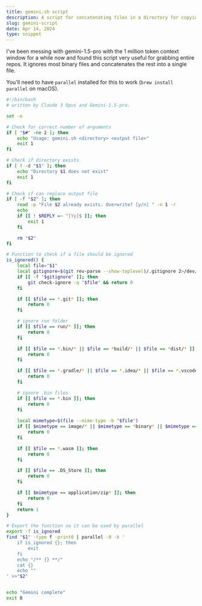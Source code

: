 ```yaml
---
title: gemini.sh script
description: A script for concatenating files in a directory for copying to an LLM
slug: gemini-script
date: Apr 14, 2024
type: snippet
---
```


I've been messing with gemini-1.5-pro with the 1 million token context window for a while now and found this script very useful
for grabbing entire repos. It ignores most binary files and concatenates the rest into a single file. 

You'll need to have `parallel` installed for this to work (`brew install parallel` on macOS).

```bash
#!/bin/bash
# written by Claude 3 Opus and Gemini-1.5-pro.

set -e

# Check for correct number of arguments
if [ "$#" -ne 2 ]; then
    echo "Usage: gemini.sh <directory> <output file>"
    exit 1
fi

# Check if directory exists
if [ ! -d "$1" ]; then
    echo "Directory $1 does not exist"
    exit 1
fi

# Check if can replace output file
if [ -f "$2" ]; then
    read -p "File $2 already exists. Overwrite? [y/n] " -n 1 -r
    echo
    if [[ ! $REPLY =~ ^[Yy]$ ]]; then
        exit 1
    fi

    rm "$2"
fi

# Function to check if a file should be ignored
is_ignored() {
    local file="$1"
    local gitignore=$(git rev-parse --show-toplevel)/.gitignore 2>/dev/null
    if [[ -f "$gitignore" ]]; then
        git check-ignore -q "$file" && return 0
    fi

    if [[ $file == *.git* ]]; then
        return 0
    fi

    # ignore run folder
    if [[ $file == run/* ]]; then
        return 0
    fi

    if [[ $file == *.bin/* || $file == *build/* || $file == *dist/* ]]; then
        return 0
    fi

    if [[ $file == *.gradle/* || $file == *.idea/* || $file == *.vscode/* ]]; then
        return 0
    fi

    # ignore .bin files
    if [[ $file == *.bin ]]; then
        return 0
    fi
    
    local mimetype=$(file --mime-type -b "$file")
    if [[ $mimetype == image/* || $mimetype == *binary* || $mimetype == video/* || $mimetype == audio/* ]]; then
        return 0
    fi

    if [[ $file == *.wasm ]]; then
        return 0
    fi

    if [[ $file == .DS_Store ]]; then
        return 0
    fi

    if [[ $mimetype == application/zip* ]]; then
        return 0
    fi
    return 1
}

# Export the function so it can be used by parallel
export -f is_ignored
find "$1" -type f -print0 | parallel -0 -k '
    if is_ignored {}; then
        exit
    fi
    echo "/** {} **/"
    cat {}
    echo ""
' >>"$2"


echo "Gemini complete"
exit 0
```
